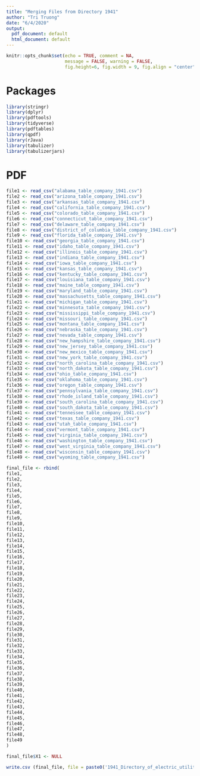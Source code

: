 ```yaml
---
title: "Merging Files from Directory 1941"
author: "Tri Truong"
date: "6/4/2020"
output:         
  pdf_document: default        
  html_document: default        
---        
```

         
```r
knitr::opts_chunk$set(echo = TRUE, comment = NA,         
                      message = FALSE, warning = FALSE,        
                      fig.height=6, fig.width = 9, fig.align = "center")        
```        
         
# Packages        
         
```r
library(stringr)        
library(dplyr)        
library(pdftools)        
library(tidyverse)        
library(pdftables)        
library(qpdf)        
library(rJava)        
library(tabulizer)        
library(tabulizerjars)        
```        
         
# PDF   

```r
file1 <- read_csv("alabama_table_company_1941.csv")
file2 <- read_csv("arizona_table_company_1941.csv")
file3 <- read_csv("arkansas_table_company_1941.csv")
file4 <- read_csv("california_table_company_1941.csv")
file5 <- read_csv("colorado_table_company_1941.csv")
file6 <- read_csv("connecticut_table_company_1941.csv")
file7 <- read_csv("delaware_table_company_1941.csv")
file8 <- read_csv("district_of_columbia_table_company_1941.csv")
file9 <- read_csv("florida_table_company_1941.csv")
file10 <- read_csv("georgia_table_company_1941.csv")
file11 <- read_csv("idaho_table_company_1941.csv")
file12 <- read_csv("illinois_table_company_1941.csv")
file13 <- read_csv("indiana_table_company_1941.csv")
file14 <- read_csv("iowa_table_company_1941.csv")
file15 <- read_csv("kansas_table_company_1941.csv")
file16 <- read_csv("kentucky_table_company_1941.csv")
file17 <- read_csv("louisiana_table_company_1941.csv")
file18 <- read_csv("maine_table_company_1941.csv")
file19 <- read_csv("maryland_table_company_1941.csv")
file20 <- read_csv("massachusetts_table_company_1941.csv")
file21 <- read_csv("michigan_table_company_1941.csv")
file22 <- read_csv("minnesota_table_company_1941.csv")
file23 <- read_csv("mississippi_table_company_1941.csv")
file24 <- read_csv("missouri_table_company_1941.csv")
file25 <- read_csv("montana_table_company_1941.csv")
file26 <- read_csv("nebraska_table_company_1941.csv")
file27 <- read_csv("nevada_table_company_1941.csv")
file28 <- read_csv("new_hampshire_table_company_1941.csv")
file29 <- read_csv("new_jersey_table_company_1941.csv")
file30 <- read_csv("new_mexico_table_company_1941.csv")
file31 <- read_csv("new_york_table_company_1941.csv")
file32 <- read_csv("north_carolina_table_company_1941.csv")
file33 <- read_csv("north_dakota_table_company_1941.csv")
file34 <- read_csv("ohio_table_company_1941.csv")
file35 <- read_csv("oklahoma_table_company_1941.csv")
file36 <- read_csv("oregon_table_company_1941.csv")
file37 <- read_csv("pennsylvania_table_company_1941.csv")
file38 <- read_csv("rhode_island_table_company_1941.csv")
file39 <- read_csv("south_carolina_table_company_1941.csv")
file40 <- read_csv("south_dakota_table_company_1941.csv")
file41 <- read_csv("tennessee_table_company_1941.csv")
file42 <- read_csv("texas_table_company_1941.csv")
file43 <- read_csv("utah_table_company_1941.csv")
file44 <- read_csv("vermont_table_company_1941.csv")
file45 <- read_csv("virginia_table_company_1941.csv")
file46 <- read_csv("washington_table_company_1941.csv")
file47 <- read_csv("west_virginia_table_company_1941.csv")
file48 <- read_csv("wisconsin_table_company_1941.csv")
file49 <- read_csv("wyoming_table_company_1941.csv")
```

```r
final_file <- rbind(
file1,
file2,
file3,
file4,
file5,
file6,
file7,
file8,
file9,
file10,
file11,
file12,
file13,
file14,
file15,
file16,
file17,
file18,
file19,
file20,
file21,
file22,
file23,
file24,
file25,
file26,
file27,
file28,
file29,
file30,
file31,
file32,
file33,
file34,
file35,
file36,
file37,
file38,
file39,
file40,
file41,
file42,
file43,
file44,
file45,
file46,
file47,
file48,
file49
)
```

```r
final_file$X1 <- NULL
```


```r
write.csv (final_file, file = paste0('1941_Directory_of_electric_utilities_in_the_US', '.csv'))
```


